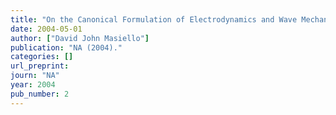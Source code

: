 ```yaml
---
title: "On the Canonical Formulation of Electrodynamics and Wave Mechanics"
date: 2004-05-01
author: ["David John Masiello"]
publication: "NA (2004)."
categories: []
url_preprint: 
journ: "NA"
year: 2004
pub_number: 2
---
```

